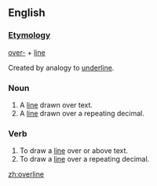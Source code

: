 ==English==

===[[Etymology]]===

[[over-]] + [[line]]

Created by analogy to [[underline]].

===Noun===
{{en-noun}}

#A [[line]] drawn over text.
#A [[line]] drawn over a repeating decimal.

===Verb===
{{en-verb|overlines|overlining|overlined|overlined}}

#To draw a [[line]] over or above text.
#To draw a [[line]] over a repeating decimal.

[[zh:overline]]